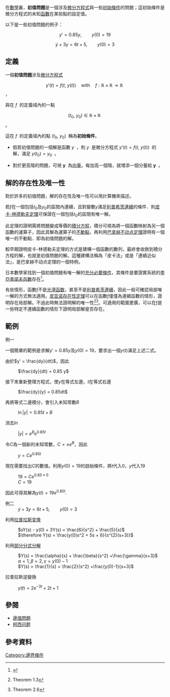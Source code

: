 在[[數學|數學]]裏，'''初值問題'''是一個涉及[[微分方程式|微分方程式]]與一些[[初始條件|初始條件]]的問題；這初始條件是微分方程式的未知[[函數|函數]]在某些點的設定值。

以下是一些初值問題的例子：
:<math> y' = 0.85 y,\qquad y(0) = 19 </math>
:<math>\dot y+3y=6t+5,\qquad y(0)=3</math>

== 定義 ==
一個'''初值問題'''涉及[[微分方程式|微分方程式]]
:<math>y'(t)=f(t,\ y(t))\quad\text{with}\quad f:\mathbb{R}\times\mathbb{R}\to \mathbb{R}\,\!</math> ，

與在 <math>f\,\!</math> 的定義域內的一點
:<math>(t_0,\ y_0) \in \mathbb{R}\times\mathbb{R}\,\!</math> 。

這在 <math>f\,\!</math> 的定義域內的點 <math>(t_0,\ y_0)\,\!</math> 稱為'''初始條件'''。

*假若初值問題的一個解是函數 <math>y\,\!</math> ，則 <math>y\,\!</math> 是微分方程式 <math>y'(t) = f(t,\ y(t))\,\!</math> 的解，滿足 <math>y(t_0) = y_0\,\!</math> 。

*對於更高階的問題，可視 <math>\mathbf{y}\,\!</math> 為[[向量|向量]]。每加高一個階，就増添一個分量給 <math>\mathbf{y}\,\!</math> 。

== 解的存在性及唯一性 ==
對於許多的初值問題，解的存在性及唯一性可以用計算機來描述。

若ƒ在一個包括''t''<sub>0</sub>及''y''<sub>0</sub>的區間內連續，且對變數''y''滿足[[利普希茨連續|利普希茨連續]]的條件．則[[皮卡-林德勒夫定理|皮卡-林德勒夫定理]]可保證在一個包括''t''<sub>0</sub>的區間有唯一解。

此定理的證明需將問題變成等價的[[積分方程|積分方程]]，積分可視為將一個函數映射為另一個函數的運算子，因此其解為運算子的[[不動點|不動點]]，再利用[[巴拿赫不动点定理|巴拿赫不动点定理]]證明有一個唯一的不動點．即為初值問題的解。

較早期證明皮卡-林德勒夫定理的方式是建構一個函數的數列，最終會收斂到積分方程的解，也就是初值問題的解。這種建構法稱為「皮卡法」或是「連續近似法」，是巴拿赫不动点定理的一個特例。

日本數學家{{link-ja|岡村博|岡村博}}找到一個初值問題有唯一解的[[充分必要條件|充分必要條件]]，其條件是要證實系統的[[李亞普諾夫函數|李亞普諾夫函數]]存在<ref>{{cite journal | last=Okamura | first=Hirosi | title=Condition nécessaire et suffisante remplie par les équations différentielles ordinaires sans points de Peano | journal=Mem. Coll. Sci. Univ. Kyoto Ser. A. | volume=24 | year=1942 | language=fr | pages=21–28 }}</ref>。

有些情形，函數ƒ不是[[光滑函数|光滑函数]]，甚至不是[[利普希茨連續|利普希茨連續]]，因此一般可確認局部唯一解的方式無法適用。[[皮亚诺存在性定理|皮亚诺存在性定理]]可以在函數ƒ僅僅為連續函數的情形，證明存在局部解。不過此時無法證明解的唯一性<ref>{{cite book | author=Coddington, Earl A. and Levinson, Norman | title=Theory of ordinary differential equations | publisher=McGraw-Hill Book Company, Inc. | location=New York-Toronto-London | year=1955 }}Theorem 1.3</ref><ref>{{cite book | last=Robinson | first=James C. | title=Infinite-dimensional dynamical systems: An introduction to dissipative parabolic PDEs and the theory of global attractors | publisher=Cambridge University Press | location=Cambridge | year=2001 | isbn=0-521-63204-8 }}Theorem 2.6</ref>。{{link-en|卡拉特歐多存在性定理|Carathéodory existence theorem}}可適用的範圍更廣，可以在ƒ是一些特定不連續函數的情形下證明局部解是否存在。

==範例==
;例一
一個簡單的範例是求解<math>y' = 0.85 y</math>及<math>y(0) = 19</math>，要求出一個<math>y(t)</math>滿足上述二式。

由於<math>y' = \frac{dy}{dt}</math>，因此

: <math>\frac{dy}{dt} = 0.85 y</math>

接下來重新整理方程式，使<math>y</math>在等式左邊，<math>t</math>在等式右邊

: <math>\frac{dy}{y} = 0.85dt</math>

再將等式二邊積分，會引入未知常數<math>B</math>

: <math>\ln | y | = 0.85t + B </math>

消去<math>\ln</math>

: <math> | y | = e^Be^{0.85t} </math>

令<math>C</math>為一個新的未知常數，<math>C = \pm e^B</math>，因此

: <math> y = Ce^{0.85t} </math>

現在需要找出<math>C</math>的數值。利用<math>y(0) = 19</math>的啟始條件，將<math>t</math>代入0，<math>y</math>代入19 

: <math> 19 = C e^{0.85 * 0}</math>
: <math> C = 19 </math>

因此可得其解為<math> y(t) = 19e^{0.85t}</math>.

;例二
: <math>\dot y+3y=6t+5,\qquad y(0)=3</math>

利用[[拉普拉斯变换|拉普拉斯变换]]
: <math>sY(s) - y(0) + 3Y(s) = \frac{6}{s^2} + \frac{5}{s}</math> 
: <math>\therefore Y(s) = \frac{y(0)s^2 + 5s + 6}{s^{2}(s+3)}</math>

利用[[部分分式分解|部分分式分解]]
: <math>Y(s) = \frac{\alpha}{s} + \frac{\beta}{s^2} +\frac{\gamma}{s+3}</math>
: <math>\alpha=1,\beta=2,\gamma=y(0)-1</math>
: <math>Y(s) = \frac{1}{s} + \frac{2}{s^2} +\frac{y(0)-1}{s+3}</math>

拉普拉斯逆變換
: <math>y(t)=2e^{-3t}+2t+1 \,</math>
== 參閱 ==
*[[邊值問題|邊值問題]]
*[[柯西问题|柯西问题]]

==參考資料==
{{reflist}}

{{Authority control}}
[[Category:邊界條件|Category:邊界條件]]